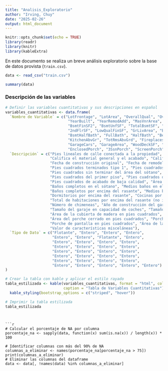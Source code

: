 ```yaml
---
title: "Analisis_Exploratorio"
author: "Irving, Chuy"
date: "2025-02-26"
output: html_document
---
```


```r
knitr::opts_chunk$set(echo = TRUE)
library(readr)
library(knitr)
library(kableExtra)

```

En este documento se realiza un breve análisis exploratorio sobre la base de datos provista (`train.csv`).
```r
data <- read_csv("train.csv")
```

```r
summary(data)
```

### Descripción de las variables
```r

# Definir las variables cuantitativas y sus descripciones en español
variables_cuantitativas <- data.frame(
  `Nombre de Variable` = c("LotFrontage", "LotArea", "OverallQual", "OverallCond", 
                            "YearBuilt", "YearRemodAdd", "MasVnrArea", "BsmtFinSF1", 
                            "BsmtFinSF2", "BsmtUnfSF", "TotalBsmtSF", "1stFlrSF", 
                            "2ndFlrSF", "LowQualFinSF", "GrLivArea", "BsmtFullBath", 
                            "BsmtHalfBath", "FullBath", "HalfBath", "BedroomAbvGr", 
                            "KitchenAbvGr", "TotRmsAbvGrd", "Fireplaces", "GarageYrBlt", 
                            "GarageCars", "GarageArea", "WoodDeckSF", "OpenPorchSF", 
                            "EnclosedPorch", "3SsnPorch", "ScreenPorch", "PoolArea", "MiscVal"),
  `Descripción` = c("Pies lineales de calle conectada a la propiedad", "Tamaño del lote en pies cuadrados", 
                    "Califica el material general y el acabado", "Califica la condición general", 
                    "Fecha de construcción original", "Fecha de remodelación", "Área de revestimiento de mampostería en pies cuadrados", 
                    "Pies cuadrados terminados tipo 1", "Pies cuadrados terminados tipo 2", 
                    "Pies cuadrados sin terminar del área del sótano", "Pies cuadrados totales del sótano", 
                    "Pies cuadrados del primer piso", "Pies cuadrados del segundo piso", 
                    "Pies cuadrados de acabado de baja calidad", "Área habitable sobre rasante en pies cuadrados", 
                    "Baños completos en el sótano", "Medios baños en el sótano", 
                    "Baños completos por encima del rasante", "Medios baños por encima del rasante", 
                    "Dormitorios por encima del rasante", "Cocinas por encima del rasante", 
                    "Total de habitaciones por encima del rasante (no incluye baños)", 
                    "Número de chimeneas", "Año de construcción del garaje", 
                    "Tamaño del garaje en capacidad de coches", "Tamaño del garaje en pies cuadrados", 
                    "Área de la cubierta de madera en pies cuadrados", "Área del porche abierto en pies cuadrados", 
                    "Área del porche cerrado en pies cuadrados", "Porche de tres temporadas en pies cuadrados", 
                    "Porche de pantalla en pies cuadrados", "Área de la piscina en pies cuadrados", 
                    "Valor de características misceláneas"),
  `Tipo de Dato` = c("Flotante", "Entero", "Entero", "Entero", 
                     "Entero", "Entero", "Flotante", "Entero", 
                     "Entero", "Entero", "Entero", "Entero", 
                     "Entero", "Entero", "Entero", "Entero", 
                     "Entero", "Entero", "Entero", "Entero", 
                     "Entero", "Entero", "Entero", "Entero", 
                     "Entero", "Entero", "Entero", "Entero", 
                     "Entero", "Entero", "Entero", "Entero", "Entero")
)

# Crear la tabla con kable y aplicar el estilo rayado
tabla_estilizada <- kable(variables_cuantitativas, format = "html", col.names = c("Variable", "Descripción", "Tipo de Dato"),
                          caption = "Tabla de Variables Cuantitativas") %>%
  kable_styling(bootstrap_options = c("striped", "hover"))

# Imprimir la tabla estilizada
tabla_estilizada
```

```


```r
# Calcular el porcentaje de NA por columna
porcentaje_na <- sapply(data, function(x) sum(is.na(x)) / length(x)) * 100

# Identificar columnas con más del 90% de NA
columnas_a_eliminar <- names(porcentaje_na[porcentaje_na > 75])
print(columnas_a_eliminar)
# Eliminar las columnas del dataframe
data <- data[, !names(data) %in% columnas_a_eliminar]
```
